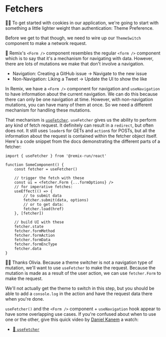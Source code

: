 # Fetchers

<EpicVideo url="https://www.epicweb.dev/workshops/authentication-strategies-and-implementation/cookies/implementing-theme-switching-with-conform-and-usefetcher" />

👨‍💼 To get started with cookies in our application, we're going to start with
something a little lighter weight than authentication: Theme Preference.

Before we get to that though, we need to wire up our `ThemeSwitch` component to
make a network request.

🦉 Remix's `<Form />` component resembles the regular `<form />` component which
is to say that it's a mechanism for navigating with data. However, there are
lots of mutations we make that don't involve a navigation.

- Navigation: Creating a GitHub issue -> Navigate to the new issue
- Non-Navigation: Liking a Tweet -> Update the UI to show the like

In Remix, we have a `<Form />` component for navigation and `useNavigation` to
have information about the current navigation. We can do this because there can
only be one navigation at time. However, with non-navigation mutations, you can
have many of them at once. So we need a different mechanism for handling these
mutations.

That mechanism is [`useFetcher`](https://remix.run/docs/en/main/hooks/use-fetcher).
`useFetcher` gives us the ability to perform any kind of fetch request. It
definitely can result in a `redirect`, but often does not. It still uses
`loader`s for GETs and `action`s for POSTs, but all the information about the
request is contained within the fetcher object itself. Here's a code snippet
from the docs demonstrating the different parts of a fetcher:

```tsx
import { useFetcher } from '@remix-run/react'

function SomeComponent() {
	const fetcher = useFetcher()

	// trigger the fetch with these
	const ui = <fetcher.Form {...formOptions} />
	// for imperative fetches:
	useEffect(() => {
		// to submit data
		fetcher.submit(data, options)
		// or to get data:
		fetcher.load(href)
	}, [fetcher])

	// build UI with these
	fetcher.state
	fetcher.formMethod
	fetcher.formAction
	fetcher.formData
	fetcher.formEncType
	fetcher.data
}
```

👨‍💼 Thanks Olivia. Because a theme switcher is not a navigation type of mutation,
we'll want to use `useFetcher` to make the request. Because the mutation is made
as a result of the user action, we can use `fetcher.Form` to make the request.

We'll not actually get the theme to switch in this step, but you should be able
to add a `console.log` in the action and have the request data there when you're
done.

`useFetcher()` and the `<Form />` component + `useNavigation` hook appear to have
some overlapping use cases. If you're confused about when to use one or the other,
give this quick video by [Daniel Kanem](https://twitter.com/DanielKanem) a watch:

<VideoEmbed
	title="Understanding the differences between Form vs. Fetcher"
	url="https://www.youtube.com/embed/1bsNKdMiph0?rel=0"
/>

- [📜 `useFetcher`](https://remix.run/docs/en/main/hooks/use-fetcher)
